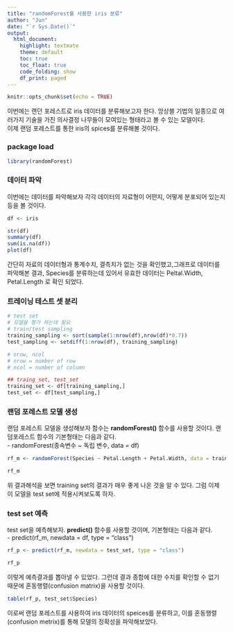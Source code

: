 ```yaml
---
title: "randomForest를 사용한 iris 분류"
author: "Jun"
date: "`r Sys.Date()`"
output: 
  html_document:
    highlight: textmate
    theme: default
    toc: true
    toc_float: true
    code_folding: show
    df_print: paged
---
```


```r
knitr::opts_chunk$set(echo = TRUE)
```

이번에는 랜던 포레스트로 iris 데이터를 분류해보고자 한다. 앙상블 기법의 일종으로 여러가지 기술을 가진 의사결정 나무들이 모여있는 형태라고 볼 수 있는 모델이다. <br>
이제 랜덤 포레스트를 통한 iris의 spices를 분류해볼 것이다. 

### package load 

```r
library(randomForest)
```

### 데이터 파악 
이번에는 데이터를 파악해보자 각각 데이터의 자료형이 어떤지, 어떻게 분포되어 있는지 등을 볼 것이다.
```r
df <- iris

str(df)
summary(df)
sum(is.na(df))
plot(df)
```

간단히 자료의 데이터형과 통계수치, 결측치가 없는 것을 확인했고,그래프로 데이터를 파악해본 결과, Species를 분류하는데 있어서 유효한 데이터는 Peltal.Width, Petal.Length 로 확인 되었다.

### 트레이닝 테스트 셋 분리

```r
# test set
# 모델을 평가 하는데 필요
# train/test sampling
training_sampling <- sort(sample(1:nrow(df),nrow(df)*0.7))
test_sampling <- setdiff(1:nrow(df), training_sampling)

# nrow, ncol
# nrow = number of row
# ncol = number of column

## traing_set, test_set
training_set <- df[training_sampling,]
test_set <- df[test_sampling,]
```

### 랜덤 포레스트 모델 생성

랜덤 포레스트 모델을 생성해보자 함수는 **randomForest()** 함수를 사용할 것이다. 랜덤포레스트 함수의 기본형태는 다음과 같다. <br>
 - randomForest(종속변수 ~ 독립 변수, data = df)
 
```r
rf_m <- randomForest(Species ~ Petal.Length + Petal.Width, data = training_set)

rf_m
```

위 결과해석을 보면 training set의 결과가 매우 좋게 나온 것을 알 수 있다. 그럼 이제 이 모델을 test set에 적용시켜보도록 하자.

### test set 예측

test set을 예측해보자. **predict()** 함수를 사용할 것이며, 기본형태는 다음과 같다. <br>
 - predict(rf_m, newdata = df, type = "class")
 
```r
rf_p <- predict(rf_m, newdata = test_set, type = "class")

rf_p
```
 
이렇게 예측결과를 뽑아낼 수 있었다. 그런데 결과 종합에 대한 수치를 확인할 수 없기 때문에 혼동행렬(confusion matrix)을 사용할 것이다.

```r
table(rf_p, test_set$Species)
```

이로써 랜덤 포레스트를 사용하여 iris 데이터의 speices를 분류하고, 이를 혼동행렬(confusion metrix)를 통해 모델의 정확성을 파악해보았다. 
 
 
 
 
 
 